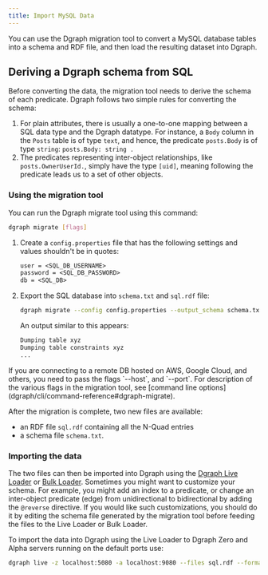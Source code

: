 ```yaml
---
title: Import MySQL Data
---
```



<DgraphWIP />

You can use the Dgraph migration tool to convert a MySQL database tables into a
schema and RDF file, and then load the resulting dataset into Dgraph.

## Deriving a Dgraph schema from SQL

Before converting the data, the migration tool needs to derive the schema of
each predicate. Dgraph follows two simple rules for converting the schema:

1. For plain attributes, there is usually a one-to-one mapping between a SQL
   data type and the Dgraph datatype. For instance, a `Body` column in the
   `Posts` table is of type `text`, and hence, the predicate `posts.Body` is of
   type `string`: `posts.Body: string .`
2. The predicates representing inter-object relationships, like
   `posts.OwnerUserId.`, simply have the type `[uid]`, meaning following the
   predicate leads us to a set of other objects.

### Using the migration tool

You can run the Dgraph migrate tool using this command:

```sh
dgraph migrate [flags]
```

1. Create a `config.properties` file that has the following settings and values
   shouldn't be in quotes:

   ```txt
   user = <SQL_DB_USERNAME>
   password = <SQL_DB_PASSWORD>
   db = <SQL_DB>
   ```

2. Export the SQL database into `schema.txt` and `sql.rdf` file:

   ```sh
   dgraph migrate --config config.properties --output_schema schema.txt --output_data sql.rdf
   ```

   An output similar to this appears:

   ```txt
   Dumping table xyz
   Dumping table constraints xyz
   ...
   ```

<Note>
  If you are connecting to a remote DB hosted on AWS, Google Cloud, and others,
  you need to pass the flags `--host`, and `--port`. For description of the
  various flags in the migration tool, see [command line
  options](dgraph/cli/command-reference#dgraph-migrate).
</Note>

After the migration is complete, two new files are available:

- an RDF file `sql.rdf` containing all the N-Quad entries
- a schema file `schema.txt`.

### Importing the data

The two files can then be imported into Dgraph using the
[Dgraph Live Loader](/dgraph/admin/live-loader) or
[Bulk Loader](/dgraph/admin/bulk-loader). Sometimes you might want to customize
your schema. For example, you might add an index to a predicate, or change an
inter-object predicate (edge) from unidirectional to bidirectional by adding the
`@reverse` directive. If you would like such customizations, you should do it by
editing the schema file generated by the migration tool before feeding the files
to the Live Loader or Bulk Loader.

To import the data into Dgraph using the Live Loader to Dgraph Zero and Alpha
servers running on the default ports use:

```sh
dgraph live -z localhost:5080 -a localhost:9080 --files sql.rdf --format=rdf --schema schema.txt
```
